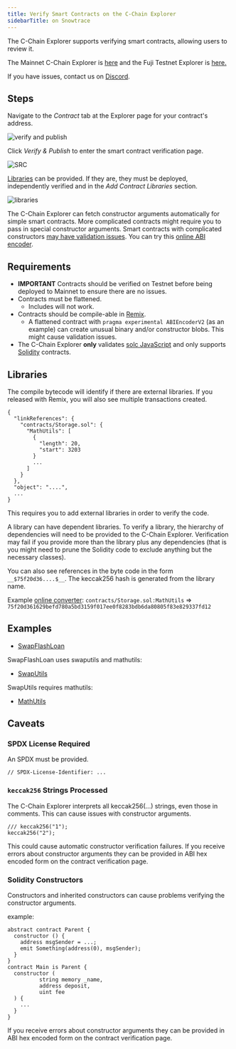 ```yaml
---
title: Verify Smart Contracts on the C-Chain Explorer 
sidebarTitle: on Snowtrace
---
```

The C-Chain Explorer supports verifying smart contracts, allowing users to review it.

The Mainnet C-Chain Explorer is [here](https://snowtrace.io/) and the Fuji Testnet Explorer is [here.](https://testnet.snowtrace.io/)

If you have issues, contact us on [Discord](https://chat.avalabs.org/).

Steps[​](#steps "Direct link to heading")
-----------------------------------------

Navigate to the _Contract_ tab at the Explorer page for your contract's address.

![verify and publish](/images/snowtrace1.png)

Click _Verify & Publish_ to enter the smart contract verification page.

![SRC](/images/snowtrace2.png)

[Libraries](https://docs.soliditylang.org/en/v0.8.4/contracts.html?highlight=libraries#libraries) can be provided. If they are, they must be deployed, independently verified and in the _Add Contract Libraries_ section.

![libraries](/images/snowtrace3.png)

The C-Chain Explorer can fetch constructor arguments automatically for simple smart contracts. More complicated contracts might require you to pass in special constructor arguments. Smart contracts with complicated constructors [may have validation issues](/build/dapps/smart-contract-dev/verify-contract/snowtrace#caveats). You can try this [online ABI encoder](https://abi.hashex.org/).

Requirements[​](#requirements "Direct link to heading")
-------------------------------------------------------

*   **IMPORTANT** Contracts should be verified on Testnet before being deployed to Mainnet to ensure there are no issues.
*   Contracts must be flattened.
    *   Includes will not work.
*   Contracts should be compile-able in [Remix](https://remix.ethereum.org/).
    *   A flattened contract with `pragma experimental ABIEncoderV2` (as an example) can create unusual binary and/or constructor blobs. This might cause validation issues.
*   The C-Chain Explorer **only** validates [solc JavaScript](https://github.com/ethereum/solc-bin) and only supports [Solidity](https://docs.soliditylang.org/) contracts.

Libraries[​](#libraries "Direct link to heading")
-------------------------------------------------

The compile bytecode will identify if there are external libraries. If you released with Remix, you will also see multiple transactions created.

```
{
  "linkReferences": {
    "contracts/Storage.sol": {
      "MathUtils": [
        {
          "length": 20,
          "start": 3203
        }
        ...
      ]
    }
  },
  "object": "....",
  ...
}
```

This requires you to add external libraries in order to verify the code.

A library can have dependent libraries. To verify a library, the hierarchy of dependencies will need to be provided to the C-Chain Explorer. Verification may fail if you provide more than the library plus any dependencies (that is you might need to prune the Solidity code to exclude anything but the necessary classes).

You can also see references in the byte code in the form `__$75f20d36....$__`. The keccak256 hash is generated from the library name.

Example [online converter](https://emn178.github.io/online-tools/keccak_256.html): `contracts/Storage.sol:MathUtils` => `75f20d361629befd780a5bd3159f017ee0f8283bdb6da80805f83e829337fd12`

Examples[​](#examples "Direct link to heading")
-----------------------------------------------

*   [SwapFlashLoan](https://testnet.snowtrace.io/address/0x12DF75Fed4DEd309477C94cE491c67460727C0E8/contracts)

SwapFlashLoan uses swaputils and mathutils:

*   [SwapUtils](https://testnet.snowtrace.io/address/0x6703e4660E104Af1cD70095e2FeC337dcE034dc1/contracts)

SwapUtils requires mathutils:

*   [MathUtils](https://testnet.snowtrace.io/address/0xbA21C84E4e593CB1c6Fe6FCba340fa7795476966/contracts)

Caveats[​](#caveats "Direct link to heading")
---------------------------------------------

### SPDX License Required[​](#spdx-license-required "Direct link to heading")

An SPDX must be provided.

```
// SPDX-License-Identifier: ...
```

### `keccak256` Strings Processed[​](#keccak256-strings-processed "Direct link to heading")

The C-Chain Explorer interprets all keccak256(...) strings, even those in comments. This can cause issues with constructor arguments.

```
/// keccak256("1");
keccak256("2");
```

This could cause automatic constructor verification failures. If you receive errors about constructor arguments they can be provided in ABI hex encoded form on the contract verification page.

### Solidity Constructors[​](#solidity-constructors "Direct link to heading")

Constructors and inherited constructors can cause problems verifying the constructor arguments.

example:

```
abstract contract Parent {
  constructor () {
    address msgSender = ...;
    emit Something(address(0), msgSender);
  }
}
contract Main is Parent {
  constructor (
          string memory _name,
          address deposit,
          uint fee
  ) {
    ...
  }
}
```

If you receive errors about constructor arguments they can be provided in ABI hex encoded form on the contract verification page.